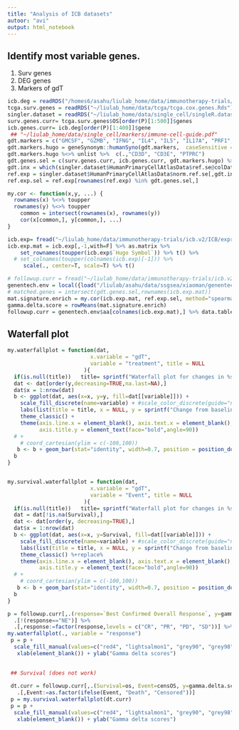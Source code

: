 ```yaml
---
title: "Analysis of ICB datasets"
autoor: "avi"
output: html_notebook
---
```



## Identify most variable genes.
1. Surv genes
2. DEG genes
3. Markers of gdT

```r
icb.deg = readRDS("/homes6/asahu/liulab_home/data/immunotherapy-trials/all.bulk.rnaseq.deg.Rds")
tcga.surv.genes = readRDS("~/liulab_home/data/tcga/tcga.cox.genes.Rds")
singler.dataset = readRDS("~/liulab_home/data/single_cell/singleR.dataset.RDS")
surv.genes.curr= tcga.surv.genes$OS[order(P)[1:500]]$genes
icb.genes.curr= icb.deg[order(P)[1:400]]$gene
 ## "~/liulab_home/data/single_cell/markers/immune-cell-guide.pdf"
gdt.markers = c("GMCSF", "GZMB", "IFNG", "IL4", "IL5", "IL17A", "PRF1", "TNFA", "CD3", "CD5", "CD16", "CD27", "CD28", "CD45RA", "CD56", "CD57", "CD62L", "CD69", "CD70", "CD107a", "CD314", "NKG2D", "TCRgd")
gdt.markers.hugo = geneSynonym::humanSyno(gdt.markers,  caseSensitive = F) 
gdt.markers.hugo %<>% unlist %>%  c(.,"CD3D", "CD3E", "PTPRC") 
gdt.genes.sel = c(surv.genes.curr, icb.genes.curr, gdt.markers.hugo) %>% unique
gdt.inx = which(singler.dataset$HumanPrimaryCellAtlasData$ref.se@colData$label.fine == "T_cell:gamma-delta")
ref.exp = singler.dataset$HumanPrimaryCellAtlasData$norm.ref.se[,gdt.inx]
ref.exp.sel = ref.exp[rownames(ref.exp) %in% gdt.genes.sel,] 
```
```r
my.cor <- function(x,y, ...) {
  rownames(x) %<>% toupper
  rownames(y) %<>% toupper
    common = intersect(rownames(x), rownames(y))
    cor(x[common,], y[common,], ...)
}

icb.exp= fread("~/liulab_home/data/immunotherapy-trials/icb.v2/ICB/expression/Mariathasan2018_PDL1_Bladder_RNASeq_mUC")
icb.exp.mat = icb.exp[,-1,with=F] %>% as.matrix %>%
    set_rownames(toupper(icb.exp$`Hugo Symbol`)) %>% t() %>%
  # set_colnames(toupper(colnames(icb.exp)[-1])) %>% 
     scale(., center=T, scale=T) %>% t()

# followup.curr = fread("~/liulab_home/data/immunotherapy-trials/icb.v2/ICB/follow_up//Mariathasan2018_PDL1_Bladder_RNASeq_mUC")
genentech.env = local({load("/liulab/asahu/data/ssgsea/xiaoman/genentech.phenotype.RData");environment()})
# matched.genes = intersect(gdt.genes.sel,rownames(icb.exp.mat))
mat.signature.enrich = my.cor(icb.exp.mat, ref.exp.sel, method="spearman")
gamma.delta.score = rowMeans(mat.signature.enrich)
followup.curr = genentech.env$aa[colnames(icb.exp.mat),] %>% data.table
```

## Waterfall plot
```r
my.waterfallplot = function(dat, 
                          x.variable = "gdT",
                          variable = "treatment", title = NULL 
                        ){
  if(is.null(title))   title= sprintf("Waterfall plot for changes in %s scores", x.variable )
  dat <- dat[order(y,decreasing=TRUE,na.last=NA),]
  dat$x = 1:nrow(dat)
  b <- ggplot(dat, aes(x=x, y=y, fill=dat[[variable]])) +
    scale_fill_discrete(name=variable) + #scale_color_discrete(guide="none") +
    labs(list(title = title, x = NULL, y = sprintf("Change from baseline in %s score", x.variable))) +
    theme_classic() + 
    theme(axis.line.x = element_blank(), axis.text.x = element_blank(), axis.ticks.x = element_blank(),
          axis.title.y = element_text(face="bold",angle=90)) 
  # +
    # coord_cartesian(ylim = c(-100,100))
   b <- b + geom_bar(stat="identity", width=0.7, position = position_dodge(width=0.4))
  b
}


my.survival.waterfallplot = function(dat, 
                          x.variable = "gdT",
                          variable = "Event", title = NULL 
                        ){
  if(is.null(title))   title= sprintf("Waterfall plot for changes in %s scores", x.variable )
  dat = dat[!is.na(Survival),]
  dat <- dat[order(y, decreasing=TRUE),]
  dat$x = 1:nrow(dat)
  b <- ggplot(dat, aes(x=x, y=Survival, fill=dat[[variable]])) +
    scale_fill_discrete(name=variable) + #scale_color_discrete(guide="none") +
    labs(list(title = title, x = NULL, y = sprintf("Change from baseline in %s score", x.variable))) +
    theme_classic() %+replace%
    theme(axis.line.x = element_blank(), axis.text.x = element_blank(), axis.ticks.x = element_blank(),
          axis.title.y = element_text(face="bold",angle=90)) 
  # +
    # coord_cartesian(ylim = c(-100,100))
   b <- b + geom_bar(stat="identity", width=0.7, position = position_dodge(width=0.4))
  b
}
```
```r
p = followup.curr[,.(response=`Best Confirmed Overall Response`, y=gamma.delta.score)] %>%
  .[!(response=="NE")] %>% 
  .[,response:=factor(response,levels = c("CR", "PR", "PD", "SD"))] %>% 
my.waterfallplot(., variable = "response")
 p = p +
  scale_fill_manual(values=c("red4", "lightsalmon1", "grey90", "grey98"), name = "response") + 
   xlab(element_blank()) + ylab("Gamma delta scores") 

 
 ## Survival (does not work)
 
 dt.curr = followup.curr[,.(Survival=os, Event=censOS, y=gamma.delta.score)] %>%
   .[,Event:=as.factor(ifelse(Event, "Death", "Censored"))]
 p = my.survival.waterfallplot(dt.curr)
 p = p +
  scale_fill_manual(values=c("red4", "lightsalmon1", "grey90", "grey98"), name = "response") + 
   xlab(element_blank()) + ylab("Gamma delta scores") 
 
```


